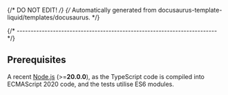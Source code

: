 {/* DO NOT EDIT! */}
{/* Automatically generated from docusaurus-template-liquid/templates/docusaurus. */}

{/* ------------------------------------------------------------------------ */}

## Prerequisites

A recent [Node.js](https://nodejs.org) (>=**20.0.0**),
as the TypeScript code
is compiled into ECMAScript 2020 code, and the tests utilise ES6 modules.
